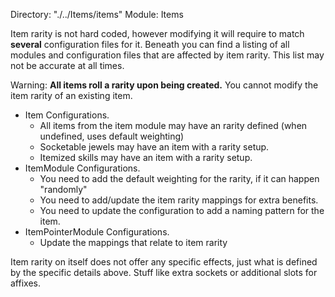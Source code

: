Directory: "./../Items/items"  
Module: Items

Item rarity is not hard coded, however modifying it will require to match '''several''' configuration files for it. Beneath you can find a listing of all modules and configuration files that are affected by item rarity. This list may not be accurate at all times.

Warning: '''All items roll a rarity upon being created.''' You cannot modify the item rarity of an existing item.

* Item Configurations.  
** All items from the item module may have an rarity defined (when undefined, uses default weighting)
** Socketable jewels may have an item with a rarity setup.
** Itemized skills may have an item with a rarity setup.
* ItemModule Configurations.  
** You need to add the default weighting for the rarity, if it can happen "randomly"
** You need to add/update the item rarity mappings for extra benefits.
** You need to update the configuration to add a naming pattern for the item.
* ItemPointerModule Configurations.  
** Update the mappings that relate to item rarity

Item rarity on itself does not offer any specific effects, just what is defined by the specific details above. Stuff like extra sockets or additional slots for affixes.